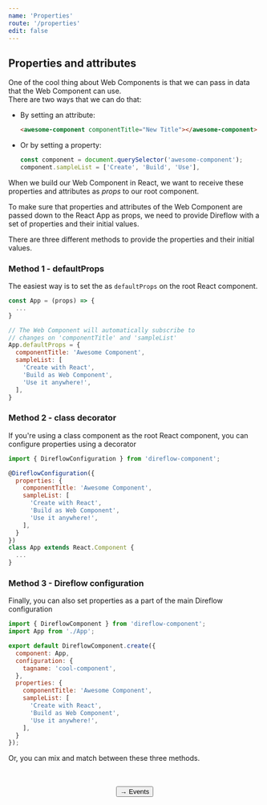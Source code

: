 ```yaml
---
name: 'Properties'
route: '/properties'
edit: false
---
```



## Properties and attributes
One of the cool thing about Web Components is that we can pass in data that the Web Component can use.  
There are two ways that we can do that:
- By setting an attribute:
  ```html
  <awesome-component componentTitle="New Title"></awesome-component>
  ```
- Or by setting a property:
  ```javascript
  const component = document.querySelector('awesome-component');
  component.sampleList = ['Create', 'Build', 'Use'],
  ```

When we build our Web Component in React, we want to receive these properties and attributes as *props* to our root component.  
  
To make sure that properties and attributes of the Web Component are passed down to the React App as props, we need to provide Direflow with a set of properties and their initial values.
  
There are three different methods to provide the properties and their initial values.  

### Method 1 - defaultProps
The easiest way is to set the as `defaultProps` on the root React component.

```javascript
const App = (props) => {
  ...
}

// The Web Component will automatically subscribe to 
// changes on 'componentTitle' and 'sampleList'
App.defaultProps = {
  componentTitle: 'Awesome Component',
  sampleList: [
    'Create with React',
    'Build as Web Component',
    'Use it anywhere!',
  ],
}
```

### Method 2 - class decorator
If you're using a class component as the root React component, you can configure properties using a decorator

```javascript
import { DireflowConfiguration } from 'direflow-component';

@DireflowConfiguration({
  properties: {
    componentTitle: 'Awesome Component',
    sampleList: [
      'Create with React',
      'Build as Web Component',
      'Use it anywhere!',
    ],
  }
})
class App extends React.Component {
  ...
}
```

### Method 3 - Direflow configuration
Finally, you can also set properties as a part of the main Direflow configuration

```javascript
import { DireflowComponent } from 'direflow-component';
import App from './App';

export default DireflowComponent.create({
  component: App,
  configuration: {
    tagname: 'cool-component',
  },
  properties: {
    componentTitle: 'Awesome Component',
    sampleList: [
      'Create with React',
      'Build as Web Component',
      'Use it anywhere!',
    ],
  }
});
```

Or, you can mix and match between these three methods.

<br />
<br />

<span style="display: flex; justify-content: center">
  <Link to='/events'>
    <Button>→ Events</Button>
  </Link>
</span>